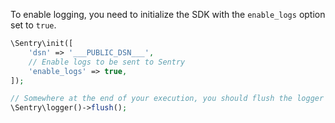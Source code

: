 To enable logging, you need to initialize the SDK with the `enable_logs` option set to `true`.

```php
\Sentry\init([
    'dsn' => '___PUBLIC_DSN___',
    // Enable logs to be sent to Sentry
    'enable_logs' => true,
]);

// Somewhere at the end of your execution, you should flush the logger to send pending logs to Sentry.
\Sentry\logger()->flush();
```
